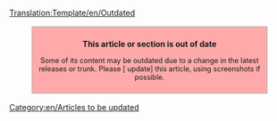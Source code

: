 <noinclude>[[Translation:Template/en/Outdated]]</noinclude><div style="background: #FFAAAA; border: 1px solid #aaaaaa; padding: 6pt; margin: 12pt 8%; width: 80%">
<center>'''This article or section is out of date'''</center>
<div style="text-align: center; font-size: 90%">Some of its content may be outdated due to a change in the latest releases or trunk. Please [{{SERVER}}{{localurl:{{NAMESPACE}}:{{PAGENAME}}|action=edit}} update] this article, using screenshots if possible.<br>
</div></div>
<includeonly>[[Category:en/Articles to be updated]]</includeonly>